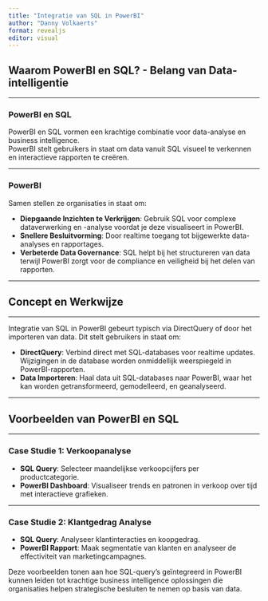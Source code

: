 ```yaml
---
title: "Integratie van SQL in PowerBI"
author: "Danny Volkaerts"
format: revealjs
editor: visual
---
```


## Waarom PowerBI en SQL? - Belang van Data-intelligentie

---

### PowerBI en SQL

PowerBI en SQL vormen een krachtige combinatie voor data-analyse en business intelligence.\
PowerBI stelt gebruikers in staat om data vanuit SQL visueel te verkennen en interactieve rapporten te creëren.\

---

### PowerBI

Samen stellen ze organisaties in staat om:

- **Diepgaande Inzichten te Verkrijgen**: Gebruik SQL voor complexe dataverwerking en -analyse voordat je deze visualiseert in PowerBI.
- **Snellere Besluitvorming**: Door realtime toegang tot bijgewerkte data-analyses en rapportages.
- **Verbeterde Data Governance**: SQL helpt bij het structureren van data terwijl PowerBI zorgt voor de compliance en veiligheid bij het delen van rapporten.

---

## Concept en Werkwijze

---

Integratie van SQL in PowerBI gebeurt typisch via DirectQuery of door het importeren van data. Dit stelt gebruikers in staat om:

- **DirectQuery**: Verbind direct met SQL-databases voor realtime updates. Wijzigingen in de database worden onmiddellijk weerspiegeld in PowerBI-rapporten.
- **Data Importeren**: Haal data uit SQL-databases naar PowerBI, waar het kan worden getransformeerd, gemodelleerd, en geanalyseerd.

---

## Voorbeelden van PowerBI en SQL

---

### Case Studie 1: Verkoopanalyse

- **SQL Query**: Selecteer maandelijkse verkoopcijfers per productcategorie.
- **PowerBI Dashboard**: Visualiseer trends en patronen in verkoop over tijd met interactieve grafieken.

---

### Case Studie 2: Klantgedrag Analyse

- **SQL Query**: Analyseer klantinteracties en koopgedrag.
- **PowerBI Rapport**: Maak segmentatie van klanten en analyseer de effectiviteit van marketingcampagnes.

Deze voorbeelden tonen aan hoe SQL-query's geïntegreerd in PowerBI kunnen leiden tot krachtige business intelligence oplossingen die organisaties helpen strategische besluiten te nemen op basis van data.

